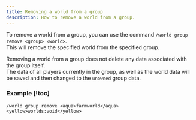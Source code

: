 ```yaml
---
title: Removing a world from a group
description: How to remove a world from a group.
---
```


To remove a world from a group, you can use the command `/world group remove <group> <world>`.  
This will remove the specified world from the specified group.

<Callout type="info" title="Important">
  
  Removing a world from a group does not delete any data associated with the group itself.  
  The data of all players currently in the group, as well as the world data will be saved and then changed to the `unowned` group data.

</Callout>

### Example [!toc]

```
/world group remove <aqua>farmworld</aqua> <yellow>worlds:void</yellow>
```
